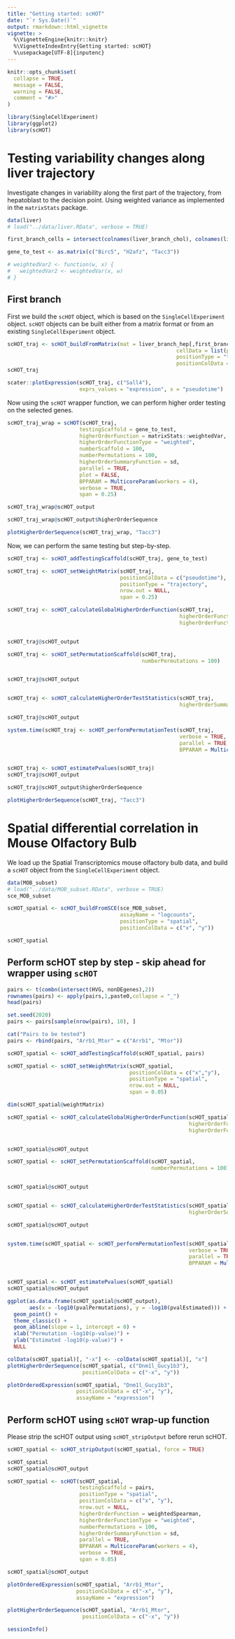 ```yaml
---
title: "Getting started: scHOT"
date: "`r Sys.Date()`"
output: rmarkdown::html_vignette
vignette: >
  %\VignetteEngine{knitr::knitr}
  %\VignetteIndexEntry{Getting started: scHOT}
  %\usepackage[UTF-8]{inputenc}
---
```


```r
knitr::opts_chunk$set(
  collapse = TRUE,
  message = FALSE,
  warning = FALSE,
  comment = "#>"
)
```



```r
library(SingleCellExperiment)
library(ggplot2)
library(scHOT)
```


# Testing variability changes along liver trajectory

Investigate changes in variability along the first part of the trajectory,
from hepatoblast to the decision point. Using weighted variance as implemented
in the `matrixStats` package.

```r
data(liver)
# load("../data/liver.RData", verbose = TRUE)
```


```r
first_branch_cells = intersect(colnames(liver_branch_chol), colnames(liver_branch_hep))

gene_to_test <- as.matrix(c("Birc5", "H2afz", "Tacc3"))

# weightedVar2 <- function(w, x) {
#   weightedVar2 <- weightedVar(x, w)
# }
```

## First branch

First we build the `scHOT` object, which is based on the `SingleCellExperiment` 
object. `scHOT` objects can be built either from a matrix format or from an 
existing `SingleCellExperiment` object. 

```r
scHOT_traj <- scHOT_buildFromMatrix(mat = liver_branch_hep[,first_branch_cells],
                                                      cellData = list(pseudotime = liver_pseudotime_hep[first_branch_cells]),
                                                      positionType = "trajectory",
                                                      positionColData = "pseudotime")
scHOT_traj

scater::plotExpression(scHOT_traj, c("Sall4"),
                       exprs_values = "expression", x = "pseudotime")
```

Now using the `scHOT` wrapper function, we can perform higher order testing on 
the selected genes.

```r
scHOT_traj_wrap = scHOT(scHOT_traj,
                       testingScaffold = gene_to_test,
                       higherOrderFunction = matrixStats::weightedVar,
                       higherOrderFunctionType = "weighted",
                       numberScaffold = 100,
                       numberPermutations = 100,
                       higherOrderSummaryFunction = sd,
                       parallel = TRUE,
                       plot = FALSE,
                       BPPARAM = MulticoreParam(workers = 4),
                       verbose = TRUE,
                       span = 0.25)

scHOT_traj_wrap@scHOT_output

scHOT_traj_wrap@scHOT_output$higherOrderSequence

plotHigherOrderSequence(scHOT_traj_wrap, "Tacc3")
```

Now, we can perform the same testing but step-by-step.

```r
scHOT_traj <- scHOT_addTestingScaffold(scHOT_traj, gene_to_test)

scHOT_traj <- scHOT_setWeightMatrix(scHOT_traj,
                                    positionColData = c("pseudotime"),
                                    positionType = "trajectory",
                                    nrow.out = NULL,
                                    span = 0.25)

scHOT_traj <- scHOT_calculateGlobalHigherOrderFunction(scHOT_traj, 
                                                       higherOrderFunction = matrixStats::weightedVar,
                                                       higherOrderFunctionType = "weighted")


scHOT_traj@scHOT_output

scHOT_traj <- scHOT_setPermutationScaffold(scHOT_traj, 
                                           numberPermutations = 100)


scHOT_traj@scHOT_output


scHOT_traj <- scHOT_calculateHigherOrderTestStatistics(scHOT_traj,
                                                       higherOrderSummaryFunction = sd)

scHOT_traj@scHOT_output

system.time(scHOT_traj <- scHOT_performPermutationTest(scHOT_traj, 
                                                       verbose = TRUE,
                                                       parallel = TRUE,
                                                       BPPARAM = MulticoreParam(workers = 4)))


scHOT_traj <- scHOT_estimatePvalues(scHOT_traj)
scHOT_traj@scHOT_output

scHOT_traj@scHOT_output$higherOrderSequence

plotHigherOrderSequence(scHOT_traj, "Tacc3")
```

# Spatial differential correlation in Mouse Olfactory Bulb

We load up the Spatial Transcriptomics mouse olfactory bulb data, and build a 
`scHOT` object from the `SingleCellExperiment` object.

```r
data(MOB_subset)
# load("../data/MOB_subset.RData", verbose = TRUE)
sce_MOB_subset

scHOT_spatial <- scHOT_buildFromSCE(sce_MOB_subset,
                                    assayName = "logcounts",
                                    positionType = "spatial",
                                    positionColData = c("x", "y"))

scHOT_spatial
```

## Perform scHOT step by step - skip ahead for wrapper using `scHOT`

```r
pairs <- t(combn(intersect(HVG, nonDEgenes),2))
rownames(pairs) <- apply(pairs,1,paste0,collapse = "_")
head(pairs)

set.seed(2020)
pairs <- pairs[sample(nrow(pairs), 10), ]

cat("Pairs to be tested")
pairs <- rbind(pairs, "Arrb1_Mtor" = c("Arrb1", "Mtor"))

scHOT_spatial <- scHOT_addTestingScaffold(scHOT_spatial, pairs)

scHOT_spatial <- scHOT_setWeightMatrix(scHOT_spatial,
                                       positionColData = c("x","y"),
                                       positionType = "spatial",
                                       nrow.out = NULL,
                                       span = 0.05)

dim(scHOT_spatial@weightMatrix)

scHOT_spatial <- scHOT_calculateGlobalHigherOrderFunction(scHOT_spatial, 
                                                          higherOrderFunction = weightedSpearman,
                                                          higherOrderFunctionType = "weighted")


scHOT_spatial@scHOT_output

scHOT_spatial <- scHOT_setPermutationScaffold(scHOT_spatial, 
                                              numberPermutations = 100)


scHOT_spatial@scHOT_output


scHOT_spatial <- scHOT_calculateHigherOrderTestStatistics(scHOT_spatial,
                                                          higherOrderSummaryFunction = sd)

scHOT_spatial@scHOT_output


system.time(scHOT_spatial <- scHOT_performPermutationTest(scHOT_spatial, 
                                                          verbose = TRUE,
                                                          parallel = TRUE,
                                                          BPPARAM = MulticoreParam(workers = 4)))


scHOT_spatial <- scHOT_estimatePvalues(scHOT_spatial)
scHOT_spatial@scHOT_output

ggplot(as.data.frame(scHOT_spatial@scHOT_output),
       aes(x = -log10(pvalPermutations), y = -log10(pvalEstimated))) + 
  geom_point() + 
  theme_classic() + 
  geom_abline(slope = 1, intercept = 0) +
  xlab("Permutation -log10(p-value)") +
  ylab("Estimated -log10(p-value)") +
  NULL

colData(scHOT_spatial)[, "-x"] <- -colData(scHOT_spatial)[, "x"]
plotHigherOrderSequence(scHOT_spatial, c("Dnm1l_Gucy1b3"),
                        positionColData = c("-x", "y"))

plotOrderedExpression(scHOT_spatial, "Dnm1l_Gucy1b3",
                      positionColData = c("-x", "y"),
                      assayName = "expression")
```

## Perform scHOT using `scHOT` wrap-up function

Please strip the scHOT output using `scHOT_stripOutput` before rerun scHOT. 
```r
scHOT_spatial <- scHOT_stripOutput(scHOT_spatial, force = TRUE)

scHOT_spatial
scHOT_spatial@scHOT_output
```


```r
scHOT_spatial <- scHOT(scHOT_spatial,
                       testingScaffold = pairs,
                       positionType = "spatial",
                       positionColData = c("x", "y"),
                       nrow.out = NULL,
                       higherOrderFunction = weightedSpearman,
                       higherOrderFunctionType = "weighted",
                       numberPermutations = 100,
                       higherOrderSummaryFunction = sd,
                       parallel = TRUE,
                       BPPARAM = MulticoreParam(workers = 4),
                       verbose = TRUE,
                       span = 0.05)

scHOT_spatial@scHOT_output

plotOrderedExpression(scHOT_spatial, "Arrb1_Mtor",
                      positionColData = c("-x", "y"),
                      assayName = "expression")

plotHigherOrderSequence(scHOT_spatial, "Arrb1_Mtor",
                        positionColData = c("-x", "y"))
```


```r
sessionInfo()
```
